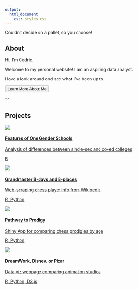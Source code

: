 ```yaml
---
output:
  html_document:
    css: styles.css
---
```

<link id="theme-style" rel= "stylesheet" href="light.css">

<div class= "main">
<div class= "containers theme-bar">
<p class= "theme-text"> Couldn’t decide on a pallet, so you choose!</p>
<div class= "theme-holder">
<div data-mode="light" class = "theme light"></div>
<div data-mode="salmon" class = "theme salmon"></div>
<div data-mode="sea" class = "theme sea"></div>
<div data-mode="dark" class = "theme dark"></div>
</div>

</div>

<div class = "containers c1">
<div class= "section" id ="about-section">
  
  
  <h2>About</h2>
  
  <div class = "waffle"></div>
  
  <p class= "text paragraph1">Hi, I’m Cedric.</p>
  <p class= "text paragraph2">Welcome to my personal website! I am an aspiring data analyst. </p>
  <p class= "text paragraph3">Have a look around and see what I’ve been up to. </p>
  
  <form action="about.html">
  <button class= "learn button">Learn More About Me </button>
  </form>
  
  <p class ="arrow arrow1">﹀</p>


  
  
</div>
 </div>


<div class = "containers c2">

<div class= "section" id ="project-section">

<h2>Projects</h2>


<div class= "projects-div">

<a href="https://larylc.github.io/Independent-Projects-/gendered_education_project_complete.html">
<div class= "project-card">
<img  id= "img1" src="imgs/degrees conferred project 2.png">
<div class="card-description">
  <h4 class= "card-heading">Features of One Gender Schools</h4>
  <p class= "card-info">Analysis of differences between single-sex and co-ed colleges</p>
  <p class= "card-tags">R<p>
</div>
</div>
</a>

<a href="https://larylc.github.io/chess_bdays_bplaces/">
<div class= "project-card">
<img  id= "img2" src="imgs/project 4.png">
<div class="card-description">
  <h4 class= "card-heading">Grandmaster B-days and B-places</h4>
  <p class= "card-info">Web-scraping chess player info from Wikipedia</p>
  <p class= "card-tags">R, Python<p>
</div>
</div>
</a>


<a href="https://loganlary.shinyapps.io/prodigies_app/?_ga=2.15136438.103236738.1633010249-569369622.1613318148">
<div class= "project-card">
<img  id= "img3" src="imgs/Screenshot 2021-11-06 115535.png">
<div class="card-description">
  <h4 class= "card-heading">Pathway to Prodigy</h4>
  <p class= "card-info">Shiny App for comparing chess prodigies by age</p>
  <p class= "card-tags">R, Python<p>
</div>
</div>
</a>



<a href="https://larylc.github.io/Independent-Projects-/dreamworks_disney_pixar.html">
<div class= "project-card">
<img  id= "img4" src="imgs/dreamworks_disney_pixar.png">
<div class="card-description">
  <h4 class= "card-heading">DreamWork, Disney, or Pixar </h4>
  <p class= "card-info">Data viz webpage comparing animation studios</p>
  <p class= "card-tags">R, Python, D3.js<p>
</div>
</div>
</a>
</div>


</div>
 </div>


</div>


<script src="https://d3js.org/d3.v6.min.js"></script>
<script src="./script.js"></script>